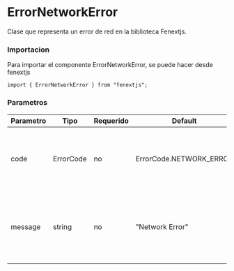 # ErrorNetworkError

Clase que representa un error de red en la biblioteca Fenextjs.

### Importacion

Para importar el componente ErrorNetworkError, se puede hacer desde fenextjs

```tsx copy
import { ErrorNetworkError } from "fenextjs";
```

### Parametros

| Parametro | Tipo | Requerido | Default | Descripcion |
| --------- | ---- | --------- | ------- | ----------- |
| code | ErrorCode | no | ErrorCode.NETWORK_ERROR | Código de error específico que indica un error relacionado con la red. |
| message | string | no | "Network Error" | Mensaje de error que describe la naturaleza del problema relacionado con la red. |
